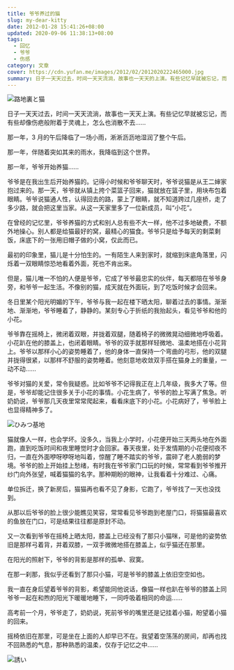 ```yaml
---
title: 爷爷养过的猫
slug: my-dear-kitty
date: 2012-01-28 15:41:26+08:00
updated: 2020-09-06 11:38:13+08:00
tags:
  - 回忆
  - 爷爷
  - 伤感
category: 文章
cover: https://cdn.yufan.me/images/2012/02/2012020222465000.jpg
summary: 日子一天天过去，时间一天天流淌，故事也一天天的上演。有些记忆早就被忘记，而有些却像伤疤版附着于灵魂上，怎么也消散不去……
---
```


![路地裏と猫](https://cdn.yufan.me/images/2012/02/2012020922491700.jpg)

<MusicPlayer id={2156585059} />

日子一天天过去，时间一天天流淌，故事也一天天上演。有些记忆早就被忘记，而有些却像伤疤般附着于灵魂上，怎么也消散不去……

那一年，3 月的午后降临了一场小雨，淅淅沥沥地湿润了整个午后。

那一年，伴随着突如其来的雨水，我降临到这个世界。

那一年，爷爷开始养猫……

爷爷是在我出生后开始养猫的。记得小时候和爷爷聊天时，爷爷说猫是从王二婶家抱过来的。那一天，爷爷就从镇上挎个菜篮子回来，猫就放在篮子里，用块布包着眼睛。爷爷说猫通人性，认得回去的路，蒙上了眼睛，就不知道跨过几座桥，走了多少路，就会把这里当家。从这一天家里多了一位新成员，叫“小花”。

在曾经的记忆里，爷爷养猫的方式和别人总有些不大一样，他不过多地破费，不额外地操心。别人都是给猫最好的窝，最精心的猫食。爷爷只是给予每天的剩菜剩饭，床底下的一张用旧帽子做的小窝，仅此而已。

最初的印象里，猫儿是十分怕生的。一有陌生人来到家时，就缩到床底角落里，闪烁着一双眼睛惊恐地看着外面，死也不肯出来。

但是，猫儿唯一不怕的人便是爷爷，它成了爷爷最忠实的伙伴，每天都陪在爷爷身旁，和爷爷一起生活。不像别的猫，成天就在外面玩，到了吃饭时候才会回来。

冬日里某个阳光明媚的下午，爷爷与我一起在楼下晒太阳，聊着过去的事情。渐渐地、渐渐地，爷爷睡着了，静静的。某刻专心于折纸的我抬起头，看见爷爷和他的小花。

爷爷靠在摇椅上，微闭着双眼，并拢着双腿，随着椅子的微微晃动细微地呼吸着。小花趴在他的膝盖上，也闭着眼睛。爷爷的双手就那样轻微地、温柔地搭在小花背上。爷爷以那样小心的姿势睡着了，他的身体一直保持一个弯曲的弓形，他的双腿并拢得很紧，以那样不舒服的姿势睡着。他刻意地收敛双手搭在猫身上的重量，一动不动……

爷爷对猫的关爱，常令我疑惑。比如爷爷不记得我正在上几年级，我多大了等。但是，爷爷却能记住很多关于小花的事情。小花生病了，爷爷的脸上写满了焦急。听奶奶说，爷爷那几天夜里常常爬起来，看看床底下的小花。小花病好了，爷爷脸上也显得精神多了。

![ひみつ基地](https://cdn.yufan.me/images/2012/02/2012021423061000.jpg)

猫就像人一样，也会学坏。没多久，当我上小学时，小花便开始三天两头地在外面跑，直到吃饭时间和夜里睡觉时才会回家。春天夜里，处于发情期的小花便彻夜不归，一直在外面咿呀咿呀地叫着，惊醒了睡不踏实的爷爷，震碎了老人脆弱的梦境。爷爷的脸上开始挂上愁绪，有时我在爷爷家门口玩的时候，常常看到爷爷推开纱门向外张望，喊着猫猫的名字。那种期盼的眼神，让我看着十分难过、心痛。

单位拆迁，换了新房后，猫猫再也看不见了身影，它跑了，爷爷找了一天也没找到。

从那以后爷爷的脸上很少能瞧见笑容，常常看见爷爷跑到老屋门口，将猫猫最喜欢的鱼放在门口，可是结果往往都是原封不动。

又一次看到爷爷在摇椅上晒太阳，膝盖上已经没有了那只小猫咪，可是他的姿势依旧是那样弓着背，并着双膝，一双手微微地搭在膝盖上，似乎猫还在那里。

在阳光的照射下，爷爷的背影是那样的孤单、寂寞。

在那一刹那，我似乎还看到了那只小猫，可是爷爷的膝盖上依旧空空如也。

我一直在身后望着爷爷的背影，希望能同他说话，像猫一样也趴在爷爷的膝盖上同爷爷一起在和煦的阳光下暖暖地睡下，一同呼吸着相同的命运……

高考前一个月，爷爷走了，奶奶说，死前爷爷的嘴里还是记挂着小猫，盼望着小猫的回来。

摇椅依旧在那里，可是坐在上面的人却早已不在。我望着空荡荡的房间，却再也找不回熟悉的气息，那种熟悉的温柔，仅存于记忆之中……

![誘い](https://cdn.yufan.me/images/2012/02/2012021222511100.jpg)
